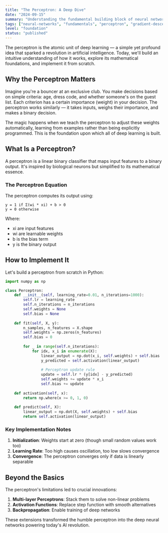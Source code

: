 ```yaml
---
title: "The Perceptron: A Deep Dive"
date: "2024-09-15"
summary: "Understanding the fundamental building block of neural networks through intuition, mathematics, and implementation."
tags: ["neural-networks", "fundamentals", "perceptron", "gradient-descent"]
level: "foundation"
status: "published"
---
```


The perceptron is the atomic unit of deep learning — a simple yet profound idea that sparked a revolution in artificial intelligence. Today, we'll build an intuitive understanding of how it works, explore its mathematical foundations, and implement it from scratch.

## Why the Perceptron Matters

Imagine you're a bouncer at an exclusive club. You make decisions based on simple criteria: age, dress code, and whether someone's on the guest list. Each criterion has a certain importance (weight) in your decision. The perceptron works similarly — it takes inputs, weighs their importance, and makes a binary decision.

The magic happens when we teach the perceptron to adjust these weights automatically, learning from examples rather than being explicitly programmed. This is the foundation upon which all of deep learning is built.

## What Is a Perceptron?

A perceptron is a linear binary classifier that maps input features to a binary output. It's inspired by biological neurons but simplified to its mathematical essence.

### The Perceptron Equation

The perceptron computes its output using:

```
y = 1 if Σ(wi * xi) + b > 0
y = 0 otherwise
```

Where:
- xi are input features
- wi are learnable weights
- b is the bias term
- y is the binary output

## How to Implement It

Let's build a perceptron from scratch in Python:

```python
import numpy as np

class Perceptron:
    def __init__(self, learning_rate=0.01, n_iterations=1000):
        self.lr = learning_rate
        self.n_iterations = n_iterations
        self.weights = None
        self.bias = None
        
    def fit(self, X, y):
        n_samples, n_features = X.shape
        self.weights = np.zeros(n_features)
        self.bias = 0
        
        for _ in range(self.n_iterations):
            for idx, x_i in enumerate(X):
                linear_output = np.dot(x_i, self.weights) + self.bias
                y_predicted = self.activation(linear_output)
                
                # Perceptron update rule
                update = self.lr * (y[idx] - y_predicted)
                self.weights += update * x_i
                self.bias += update
                
    def activation(self, x):
        return np.where(x >= 0, 1, 0)
    
    def predict(self, X):
        linear_output = np.dot(X, self.weights) + self.bias
        return self.activation(linear_output)
```

### Key Implementation Notes

1. **Initialization**: Weights start at zero (though small random values work too)
2. **Learning Rate**: Too high causes oscillation, too low slows convergence
3. **Convergence**: The perceptron converges only if data is linearly separable

## Beyond the Basics

The perceptron's limitations led to crucial innovations:

1. **Multi-layer Perceptrons**: Stack them to solve non-linear problems
2. **Activation Functions**: Replace step function with smooth alternatives
3. **Backpropagation**: Enable training of deep networks

These extensions transformed the humble perceptron into the deep neural networks powering today's AI revolution.